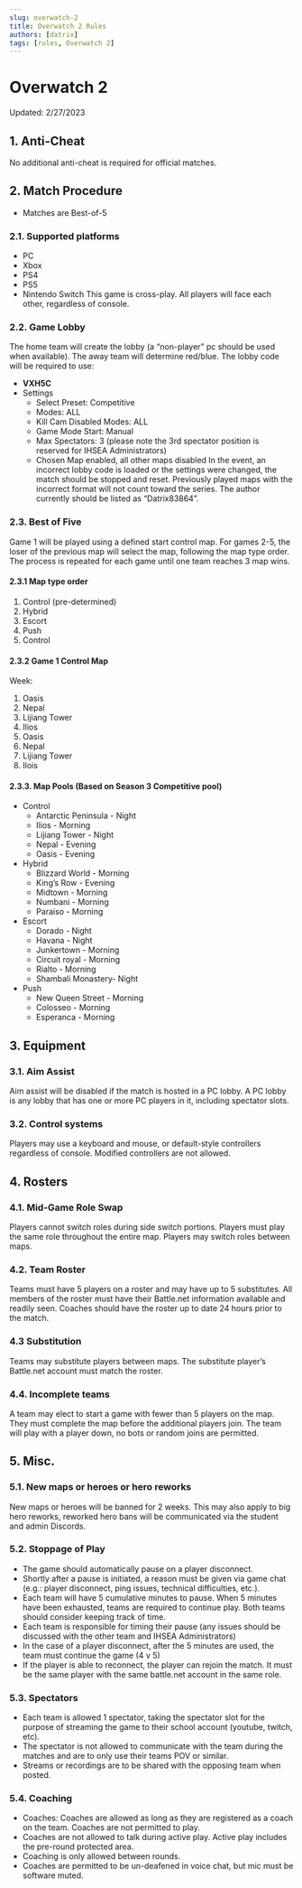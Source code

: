 ```yaml
---
slug: overwatch-2
title: Overwatch 2 Rules
authors: [datrix]
tags: [rules, Overwatch 2]
---
```


# Overwatch 2
Updated: 2/27/2023
## 1. Anti-Cheat
No additional anti-cheat is required for official matches.
## 2. Match Procedure
- Matches are Best-of-5
### 2.1. Supported platforms
- PC
- Xbox
- PS4
- PS5
- Nintendo Switch
This game is cross-play. All players will face each other, regardless of console.
### 2.2. Game Lobby
The home team will create the lobby (a “non-player” pc should be used when available). The away team will determine red/blue. The lobby code will be required to use:
- **VXH5C**
- Settings
    - Select Preset: Competitive
    - Modes: ALL
    - Kill Cam Disabled Modes: ALL
    - Game Mode Start: Manual
    - Max Spectators: 3 (please note the 3rd spectator position is reserved for IHSEA Administrators)
    - Chosen Map enabled, all other maps disabled
In the event, an incorrect lobby code is loaded or the settings were changed, the match should be stopped and reset. Previously played maps with the incorrect format will not count toward the series. The author currently should be listed as “Datrix83864”.
### 2.3. Best of Five
Game 1 will be played using a defined start control map. For games 2-5, the loser of the previous map will select the map, following the map type order. The process is repeated for each game until one team reaches 3 map wins.
#### 2.3.1 Map type order
1. Control (pre-determined)
2. Hybrid
3. Escort
4. Push
5. Control
#### 2.3.2 Game 1 Control Map
Week:
1. Oasis
2. Nepal
3. Lijiang Tower
4. Ilios
5. Oasis
6. Nepal
7. Lijiang Tower
8. Ilois
#### 2.3.3. Map Pools (Based on Season 3 Competitive pool)
- Control
    - Antarctic Peninsula - Night
    - Ilios - Morning
    - Lijiang Tower - Night
    - Nepal - Evening
    - Oasis - Evening
- Hybrid
    - Blizzard World - Morning
    - King’s Row - Evening
    - Midtown - Morning
    - Numbani - Morning
    - Paraiso - Morning
- Escort
    - Dorado - Night
    - Havana - Night
    - Junkertown - Morning
    - Circuit royal - Morning
    - Rialto - Morning
    - Shambali Monastery- Night
- Push
    - New Queen Street - Morning
    - Colosseo - Morning
    - Esperanca - Morning
## 3. Equipment
### 3.1. Aim Assist
Aim assist will be disabled if the match is hosted in a PC lobby. A PC lobby is any lobby that has one or more PC players in it, including spectator slots.
### 3.2. Control systems
Players may use a keyboard and mouse, or default-style controllers regardless of console. Modified controllers are not allowed.
## 4. Rosters
### 4.1. Mid-Game Role Swap
Players cannot switch roles during side switch portions. Players must play the same role throughout the entire map. Players may switch roles between maps.
### 4.2. Team Roster
Teams must have 5 players on a roster and may have up to 5 substitutes. All members of the roster must have their Battle.net information available and readily seen. Coaches should have the roster up to date 24 hours prior to the match.
### 4.3 Substitution
Teams may substitute players between maps. The substitute player’s Battle.net account must match the roster.
### 4.4. Incomplete teams
A team may elect to start a game with fewer than 5 players on the map. They must complete the map before the additional players join. The team will play with a player down, no bots or random joins are permitted.
## 5. Misc.
### 5.1. New maps or heroes or hero reworks
New maps or heroes will be banned for 2 weeks. This may also apply to big hero reworks, reworked hero bans will be communicated via the student and admin Discords.
### 5.2. Stoppage of Play
- The game should automatically pause on a player disconnect.
- Shortly after a pause is initiated, a reason must be given via game chat (e.g.: player disconnect, ping issues, technical difficulties, etc.). 
- Each team will have 5 cumulative minutes to pause. When 5 minutes have been exhausted, teams are required to continue play. Both teams should consider keeping track of time.
- Each team is responsible for timing their pause (any issues should be discussed with the other team and IHSEA Administrators) 
- In the case of a player disconnect, after the 5 minutes are used, the team must continue the game (4 v 5)
- If the player is able to reconnect, the player can rejoin the match. It must be the same player with the same battle.net account in the same role.
### 5.3. Spectators
- Each team is allowed 1 spectator, taking the spectator slot for the purpose of streaming the game to their school account (youtube, twitch, etc).
- The spectator is not allowed to communicate with the team during the matches and are to only use their teams POV or similar.
- Streams or recordings are to be shared with the opposing team when posted.
### 5.4. Coaching
- Coaches: Coaches are allowed as long as they are registered as a coach on the team. Coaches are not permitted to play.
- Coaches are not allowed to talk during active play. Active play includes the pre-round protected area.
- Coaching is only allowed between rounds.
- Coaches are permitted to be un-deafened in voice chat, but mic must be software muted.